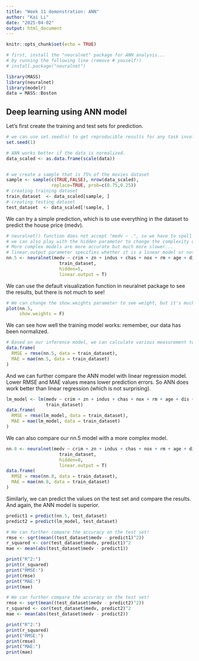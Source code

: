 ```yaml
---
title: "Week 11 demonstration: ANN"
author: "Kai Li"
date: "2025-04-02"
output: html_document
---
```


```r
knitr::opts_chunk$set(echo = TRUE)

# first, install the "neuralnet" package for ANN analysis...
# by running the following line (remove # youself!)
# install.package("neuralnet")

library(MASS)
library(neuralnet)
library(modelr)
data = MASS::Boston

```

## Deep learning using ANN model

Let's first create the training and test sets for prediction.

```r
# we can use set.seed(n) to get reproducible results for any task involve randomization.
set.seed(1)

# ANN works better if the data is normalized.
data_scaled <- as.data.frame(scale(data))


# we create a sample that is 75% of the movies dataset
sample <- sample(c(TRUE,FALSE), nrow(data_scaled),  
                 replace=TRUE, prob=c(0.75,0.25)) 
# creating training dataset 
train_dataset  <- data_scaled[sample, ] 
# creating testing dataset 
test_dataset  <- data_scaled[!sample, ] 
```

We can try a simple prediction, which is to use everything in the dataset to predict the house price (medv).

``` r
# neuralnet() function does not accept "medv ~ .", so we have to spell out all IVs.
# we can also play with the hidden parameter to change the complexity of the model...
# More complex models are more accurate but much more slower...
# linear.output parameter specifies whether it is a linear model or not.
nn.5 <- neuralnet(medv ~ crim + zn + indus + chas + nox + rm + age + dis + rad + tax, 
                    train_dataset, 
                    hidden=5, 
                    linear.output = T)
```

We can use the default visualization function in neuralnet package to see the results, but there is not much to see!
``` r
# We can change the show.weights parameter to see weight, but it's much less useful than in other statistical models.
plot(nn.5,
     show.weights = F)
```

We can see how well the training model works: remember, our data has been normalized. 

``` r
# Based on our inference model, we can calculate various measurement to understand the validity of the model, just based on the training data.
data.frame(
  RMSE = rmse(nn.5, data = train_dataset),
  MAE = mae(nn.5, data = train_dataset)
)
```

And we can further compare the ANN model with linear regression model. Lower RMSE and MAE values means lower prediction errors. So ANN does work better than linear regression (which is not surprising).

``` r
lm_model <- lm(medv ~ crim + zn + indus + chas + nox + rm + age + dis + rad + tax, 
               train_dataset)
data.frame(
  RMSE = rmse(lm_model, data = train_dataset),
  MAE = mae(lm_model, data = train_dataset)
)
```
We can also compare our nn.5 model with a more complex model.

``` r
nn.8 <- neuralnet(medv ~ crim + zn + indus + chas + nox + rm + age + dis + rad + tax, 
                    train_dataset, 
                    hidden=8, 
                    linear.output = T)
data.frame(
  RMSE = rmse(nn.8, data = train_dataset),
  MAE = mae(nn.8, data = train_dataset)
)
```

Similarly, we can predict the values on the test set and compare the results. And again, the ANN model is superior.

``` r
predict1 = predict(nn.5, test_dataset)
predict2 = predict(lm_model, test_dataset)
```

``` r
# We can further compare the accuracy on the test set!
rmse <- sqrt(mean((test_dataset$medv - predict1)^2))
r_squared <- cor(test_dataset$medv, predict1)^2
mae <- mean(abs(test_dataset$medv - predict1))

print("R^2:")
print(r_squared)
print("RMSE:")
print(rmse)
print("MAE:")
print(mae)
```

``` r
# We can further compare the accuracy on the test set!
rmse <- sqrt(mean((test_dataset$medv - predict2)^2))
r_squared <- cor(test_dataset$medv, predict2)^2
mae <- mean(abs(test_dataset$medv - predict2))

print("R^2:")
print(r_squared)
print("RMSE:")
print(rmse)
print("MAE:")
print(mae)
```
